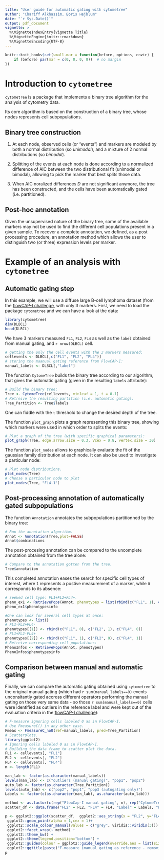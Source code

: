```yaml
---
title: "User guide for automatic gating with cytometree"
author: "Chariff Alkhassim, Boris Hejblum"
date: "`r Sys.Date()`"
output: pdf_document
vignette: >
  %\VignetteIndexEntry{Vignette Title}
  %\VignetteEngine{knitr::rmarkdown}
  %\VignetteEncoding{UTF-8}
---
```


```r
knitr::knit_hooks$set(small.mar = function(before, options, envir) {
    if (before) par(mar = c(0, 0, 0, 0))  # no margin
})
```



# Introduction to `cytometree`

`cytometree` is a package that implements a binary tree algorithm for the analysis of cytometry data.

Its core algorithm is based on the construction of a binary tree, whose nodes represents 
cell subpopulations.

## Binary tree construction

1. At each node, observed cells (or "events") and markers are modeled by both a normal distribution (so *unimodal*), and a mixture of 2 normal distributions (so *bimodal*).

2. Splitting of the events at each node is done according to a normalized difference of AIC between 
the two distributional fit (unimodal or bimodal), allowing to pick the marker that best splits those data.

3. When AIC noralized differences $D$ are not significant anymore, the tree has been constructed, and the cells have been automatically gated (i.e. partitioned). 

## Post-hoc annotation

Given the unsupervised nature of the binary tree, some of the available markers may not be used to find the different cell populations present in a given sample. To recover a complete annotation, we defined, as a post processing procedure, an annotation method which allows the user to distinguish two (or three) expression levels per marker.


# Example of an analysis with `cytometree`

## Automatic gating step

In this example, we will use a diffuse large B-cell lymphoma dataset (from the [flowCAP-I challenge](http://flowcap.flowsite.org/), with only 3 markers. First, we need to load the package `cytometree` and we can have a look at the data:

```r
library(cytometree)
dim(DLBCL)
head(DLBCL)
```
We have 3 markers measured `FL1`, `FL2`, `FL4` as well as the `label` obtained from manual gating, and `r nrow(DLBCL)` cell.

```r
# getting the only the cell events with the 3 markers measured:
cellevents <- DLBCL[,c("FL1", "FL2", "FL4")]
# storing the maanual gating reference from FlowCAP-I:
manual_labels <- DLBCL[,"label"]
```

The function `CytomeTree` builds the binary tree according to our algorithm, that gives the automatic gating (given in the resulting `labels` attribute):
```r
# Build the binary tree:
Tree <- CytomeTree(cellevents, minleaf = 1, t = 0.1)
# Retreive the resulting partition (i.e. automatic gating):
Tree_Partition <- Tree$labels
```
One can fiddle with the `t` threshold to change the desired depth of the tree.

The function `plot_graph` plots a graph representing this binary tree, showing which markers were used in which order to splits the events:
```r
# Plot a graph of the tree (with specific graphical parameters):
plot_graph(Tree, edge.arrow.size = 0.3, Vcex = 0.8, vertex.size = 30)
```

The function `plot_nodes` allows to graphically evaluate the fit of the gaussian family distribution at each node. It can also be used to investigate a particular node:
```r
# Plot node distributions.
plot_nodes(Tree)
# Choose a particular node to plot
plot_nodes(Tree, "FL4.1")
```


## Post-processing annotation of automatically gated subpopulations

The function `Annotation` annotates the subpopulations partitionned by the binary tree:

```r
# Run the annotation algorithm.
Annot <- Annotation(Tree,plot=FALSE)
Annot$combinations
```

The post-procesing annotation can be compared to the uncomplete annotation obtained from the tree alone:
```r
# Compare to the annotation gotten from the tree.
Tree$annotation
```

This completed annotation eases the search for specific cell types of interest, where `1` represents a postive measurement of a marker, while `0` corresponds to its absence:
```r

# seeked cell type: FL1+FL2+FL4+.
pheno_ex1 <- RetrievePops(Annot, phenotypes = list(rbind(c("FL1", 1), c("FL2", 1), c("FL4", 1))))
pheno_ex1$phenotypesinfo

#One can look for several cell types at once:
phenotypes <- list()
# FL1-FL2+FL4-
phenotypes[[1]] <- rbind(c("FL1", 0), c("FL2", 1), c("FL4", 0))
# FL1+FL2-FL4+
phenotypes[[2]] <- rbind(c("FL1", 1), c("FL2", 0), c("FL4", 1))
# Retreive corresponding cell populations:
PhenoInfos <- RetrievePops(Annot, phenotypes)
PhenoInfos$phenotypesinfo
```

## Comparison between manual and automatic gating

Finally, we can compare the automatic gating obtained using `cytometree` to the original manual gating (which had `r sum(manual_labels==0)` events unconsitantly gated accross different operators performing the manual gating on those very same data - so those `r sum(manual_labels==0)` cells were identified as outliers in the reference label and were kept out of the evaluation criteria in the [flowCAP-I challenge](http://flowcap.flowsite.org/)):

```r
# F-measure ignoring cells labeled 0 as in FlowCAP-I.
# Use FmeasureC() in any other case.
Fmeas <- FmeasureC_no0(ref=manual_labels, pred=Tree_Partition)
# Scatterplots.
library(ggplot2)
# Ignoring cells labeled 0 as in FlowCAP-I.
# Building the data frame to scatter plot the data.
FL1 <- cellevents[, "FL1"]
FL2 <- cellevents[, "FL2"]
FL4 <- cellevents[, "FL4"]
n <- length(FL1)

man_lab <- factor(as.character(manual_labels))
levels(man_lab) <- c("outliers (manual gating)", "pop1", "pop2")
auto_lab <- factor(as.character(Tree_Partition))
levels(auto_lab) <- c("pop2", "pop1", "pop3 (autogating only)")
Labels <- factor(c(as.character(man_lab), as.character(auto_lab)))

method <- as.factor(c(rep("FlowCap-I manual gating", n), rep("CytomeTree auto gating", n)))
scatter_df <- data.frame("FL2" = FL2, "FL4" = FL4, "Label" = Labels, "method" = method)

p <- ggplot2::ggplot(scatter_df,  ggplot2::aes_string(x = "FL2", y="FL4",colour="Label"))+
 ggplot2::geom_point(alpha = 1,cex = 1)+ 
 ggplot2::scale_colour_manual(values = c("grey", viridis::viridis(3))) +
 ggplot2::facet_wrap(~ method) +
 ggplot2::theme_bw() +
 ggplot2::theme(legend.position="bottom") +
 ggplot2::guides(colour = ggplot2::guide_legend(override.aes = list(size=3)))+
 ggplot2::ggtitle(paste("F-measure (manual gating as reference - removing the outliers) =", round(Fmeas, 3)))
p
```
